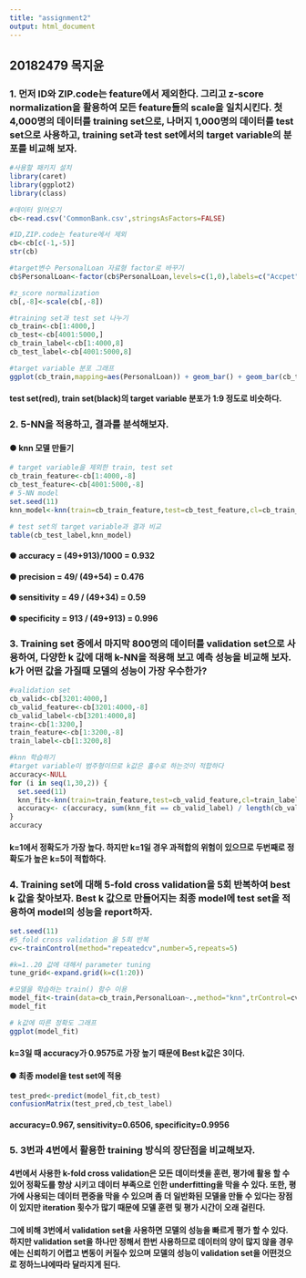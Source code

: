 ```yaml
---
title: "assignment2"
output: html_document
---
```

## 20182479 목지윤

### 1. 먼저 ID와 ZIP.code는 feature에서 제외한다. 그리고 z-score normalization을 활용하여 모든 feature들의 scale을 일치시킨다. 첫 4,000명의 데이터를 training set으로, 나머지 1,000명의 데이터를 test set으로 사용하고, training set과 test set에서의 target variable의 분포를 비교해 보자. 

```r
#사용할 패키지 설치
library(caret)
library(ggplot2)
library(class)
```

```r
#데이터 읽어오기
cb<-read.csv('CommonBank.csv',stringsAsFactors=FALSE)

#ID,ZIP.code는 feature에서 제외
cb<-cb[c(-1,-5)]
str(cb)
```

```r
#target변수 PersonalLoan 자료형 factor로 바꾸기
cb$PersonalLoan<-factor(cb$PersonalLoan,levels=c(1,0),labels=c("Accpet","Reject"))

#z_score normalization
cb[,-8]<-scale(cb[,-8])

#training set과 test set 나누기
cb_train<-cb[1:4000,]
cb_test<-cb[4001:5000,]
cb_train_label<-cb[1:4000,8]
cb_test_label<-cb[4001:5000,8]
```

```r
#target variable 분포 그래프
ggplot(cb_train,mapping=aes(PersonalLoan)) + geom_bar() + geom_bar(cb_test,mapping=aes(PersonalLoan),fill="red")
```

#### test set(red), train set(black)의 target variable 분포가 1:9 정도로 비슷하다.


### 2. 5-NN을 적용하고, 결과를 분석해보자.

#### ● knn 모델 만들기

```r
# target variable을 제외한 train, test set
cb_train_feature<-cb[1:4000,-8]
cb_test_feature<-cb[4001:5000,-8]
# 5-NN model
set.seed(11)
knn_model<-knn(train=cb_train_feature,test=cb_test_feature,cl=cb_train_label,k=5)
```

```r
# test set의 target variable과 결과 비교
table(cb_test_label,knn_model)
```

#### ● accuracy = (49+913)/1000 = 0.932
#### ● precision = 49/ (49+54) = 0.476
#### ● sensitivity = 49 / (49+34) = 0.59
#### ● specificity = 913 / (49+913) = 0.996


### 3. Training set 중에서 마지막 800명의 데이터를 validation set으로 사용하여, 다양한 k 값에 대해 k-NN을 적용해 보고 예측 성능을 비교해 보자. k가 어떤 값을 가질때 모델의 성능이 가장 우수한가?

```r
#validation set 
cb_valid<-cb[3201:4000,]
cb_valid_feature<-cb[3201:4000,-8]
cb_valid_label<-cb[3201:4000,8]
train<-cb[1:3200,]
train_feature<-cb[1:3200,-8]
train_label<-cb[1:3200,8]
```

```r
#knn 학습하기 
#target variable이 범주형이므로 k값은 홀수로 하는것이 적합하다
accuracy<-NULL
for (i in seq(1,30,2)) {
  set.seed(11)
  knn_fit<-knn(train=train_feature,test=cb_valid_feature,cl=train_label,k=i)
  accuracy<- c(accuracy, sum(knn_fit == cb_valid_label) / length(cb_valid_label))
}
accuracy
```

#### k=1에서 정확도가 가장 높다. 하지만 k=1일 경우 과적합의 위험이 있으므로 두번째로 정확도가 높은 k=5이 적합하다.


### 4. Training set에 대해 5-fold cross validation을 5회 반복하여 best k 값을 찾아보자. Best k 값으로 만들어지는 최종 model에 test set을 적용하여 model의 성능을 report하자. 

```r
set.seed(11)
#5_fold cross validation 을 5회 반복
cv<-trainControl(method="repeatedcv",number=5,repeats=5)

#k=1..20 값에 대해서 parameter tuning
tune_grid<-expand.grid(k=c(1:20))

#모델을 학습하는 train() 함수 이용 
model_fit<-train(data=cb_train,PersonalLoan~.,method="knn",trControl=cv,tuneGrid=tune_grid)
model_fit
```
```r

# k값에 따른 정확도 그래프
ggplot(model_fit)

```


#### k=3일 때 accuracy가 0.9575로 가장 높기 때문에 Best k값은 3이다.



#### ● 최종 model을 test set에 적용

```r
test_pred<-predict(model_fit,cb_test)
confusionMatrix(test_pred,cb_test_label)
```
#### accuracy=0.967, sensitivity=0.6506, specificity=0.9956


### 5. 3번과 4번에서 활용한 training 방식의 장단점을 비교해보자.


#### 4번에서 사용한 k-fold cross validation은 모든 데이터셋을 훈련, 평가에 활용 할 수 있어 정확도를 향상 시키고 데이터 부족으로 인한 underfitting을 막을 수 있다. 또한, 평가에 사용되는 데이터 편중을 막을 수 있으며 좀 더 일반화된 모델을 만들 수 있다는 장점이 있지만 iteration 횟수가 많기 때문에 모델 훈련 및 평가 시간이 오래 걸린다.
#### 그에 비해 3번에서 validation set을 사용하면 모델의 성능을 빠르게 평가 할 수 있다. 하지만 validation set을 하나만 정해서 한번 사용하므로 데이터의 양이 많지 않을 경우에는 신뢰하기 어렵고 변동이 커질수 있으며 모델의 성능이 validation set을 어떤것으로 정하느냐에따라 달라지게 된다.